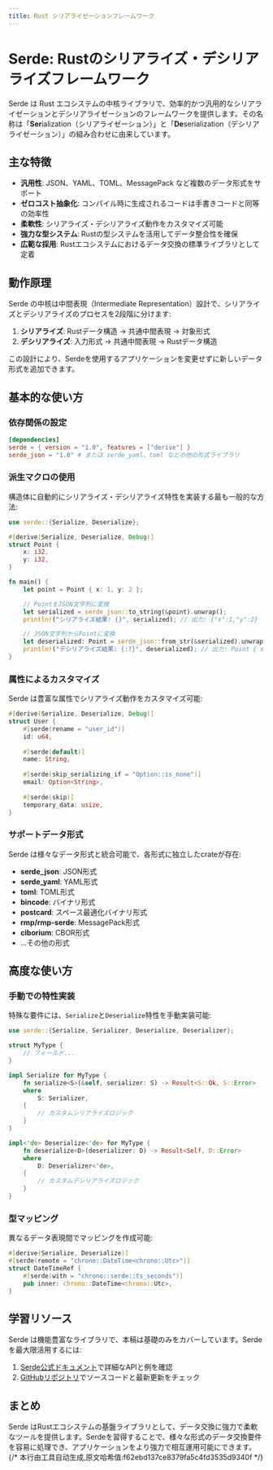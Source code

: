 ```yaml
---
title: Rust シリアライゼーションフレームワーク
---
```


# Serde: Rustのシリアライズ・デシリアライズフレームワーク


<LinkCard
  href="https://docs.rs/serde/latest/serde/"
  title="serde"
  description="serde"
/>

Serde は Rust エコシステムの中核ライブラリで、効率的かつ汎用的なシリアライゼーションとデシリアライゼーションのフレームワークを提供します。その名称は「**Ser**ialization（シリアライゼーション）」と「**De**serialization（デシリアライゼーション）」の組み合わせに由来しています。

## 主な特徴

- **汎用性**: JSON、YAML、TOML、MessagePack など複数のデータ形式をサポート
- **ゼロコスト抽象化**: コンパイル時に生成されるコードは手書きコードと同等の効率性
- **柔軟性**: シリアライズ・デシリアライズ動作をカスタマイズ可能
- **強力な型システム**: Rustの型システムを活用してデータ整合性を確保
- **広範な採用**: Rustエコシステムにおけるデータ交換の標準ライブラリとして定着

## 動作原理

Serde の中核は中間表現（Intermediate Representation）設計で、シリアライズとデシリアライズのプロセスを2段階に分けます:

1. **シリアライズ**: Rustデータ構造 → 共通中間表現 → 対象形式
2. **デシリアライズ**: 入力形式 → 共通中間表現 → Rustデータ構造

この設計により、Serdeを使用するアプリケーションを変更せずに新しいデータ形式を追加できます。

## 基本的な使い方

### 依存関係の設定

```toml
[dependencies]
serde = { version = "1.0", features = ["derive"] }
serde_json = "1.0" # または serde_yaml、toml などの他の形式ライブラリ
```

### 派生マクロの使用

構造体に自動的にシリアライズ・デシリアライズ特性を実装する最も一般的な方法:

```rust
use serde::{Serialize, Deserialize};

#[derive(Serialize, Deserialize, Debug)]
struct Point {
    x: i32,
    y: i32,
}

fn main() {
    let point = Point { x: 1, y: 2 };

    // PointをJSON文字列に変換
    let serialized = serde_json::to_string(&point).unwrap();
    println!("シリアライズ結果: {}", serialized); // 出力: {"x":1,"y":2}

    // JSON文字列からPointに変換
    let deserialized: Point = serde_json::from_str(&serialized).unwrap();
    println!("デシリアライズ結果: {:?}", deserialized); // 出力: Point { x: 1, y: 2 }
}
```

### 属性によるカスタマイズ

Serde は豊富な属性でシリアライズ動作をカスタマイズ可能:

```rust
#[derive(Serialize, Deserialize, Debug)]
struct User {
    #[serde(rename = "user_id")]
    id: u64,
    
    #[serde(default)]
    name: String,
    
    #[serde(skip_serializing_if = "Option::is_none")]
    email: Option<String>,
    
    #[serde(skip)]
    temporary_data: usize,
}
```

### サポートデータ形式

Serde は様々なデータ形式と統合可能で、各形式に独立したcrateが存在:

- **serde_json**: JSON形式
- **serde_yaml**: YAML形式
- **toml**: TOML形式
- **bincode**: バイナリ形式
- **postcard**: スペース最適化バイナリ形式
- **rmp/rmp-serde**: MessagePack形式
- **ciborium**: CBOR形式
- ...その他の形式

## 高度な使い方

### 手動での特性実装

特殊な要件には、`Serialize`と`Deserialize`特性を手動実装可能:

```rust
use serde::{Serialize, Serializer, Deserialize, Deserializer};

struct MyType {
    // フィールド...
}

impl Serialize for MyType {
    fn serialize<S>(&self, serializer: S) -> Result<S::Ok, S::Error>
    where
        S: Serializer,
    {
        // カスタムシリアライズロジック
    }
}

impl<'de> Deserialize<'de> for MyType {
    fn deserialize<D>(deserializer: D) -> Result<Self, D::Error>
    where
        D: Deserializer<'de>,
    {
        // カスタムデシリアライズロジック
    }
}
```

### 型マッピング

異なるデータ表現間でマッピングを作成可能:

```rust
#[derive(Serialize, Deserialize)]
#[serde(remote = "chrono::DateTime<chrono::Utc>")]
struct DateTimeRef {
    #[serde(with = "chrono::serde::ts_seconds")]
    pub inner: chrono::DateTime<chrono::Utc>,
}
```

## 学習リソース

Serde は機能豊富なライブラリで、本稿は基礎のみをカバーしています。Serdeを最大限活用するには:

1. [Serde公式ドキュメント](https://serde.rs/)で詳細なAPIと例を確認
2. [GitHubリポジトリ](https://github.com/serde-rs/serde)でソースコードと最新更新をチェック

## まとめ

Serde はRustエコシステムの基盤ライブラリとして、データ交換に強力で柔軟なツールを提供します。Serdeを習得することで、様々な形式のデータ交換要件を容易に処理でき、アプリケーションをより強力で相互運用可能にできます。
{/* 本行由工具自动生成,原文哈希值:f62ebd137ce8379fa5c4fd3535d9340f */}